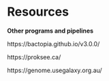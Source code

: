 # Resources

**Other programs and pipelines**

https://bactopia.github.io/v3.0.0/

https://proksee.ca/

https://genome.usegalaxy.org.au/
